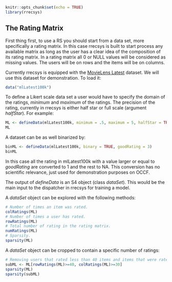 <!--
%\VignetteEngine{knitr::knitr}
%\VignetteIndexEntry{1.1 A data set in rrecsys}
-->

```r
knitr::opts_chunk$set(echo = TRUE)
library(rrecsys)
```

## The Rating Matrix

First thing first, to use a RS you should start from a data set, more specifically a rating matrix. In this case rrecsys is built to start process any available matrix as long as the user has a clear idea of the composition of its rating matrix. In a rating matrix all 0 or NULL values will be considered as missing values. The users will be on rows and the items will be on columns. 

Currently rrecsys is equipped with the [MovieLens Latest](http://grouplens.org/datasets/movielens/latest/) dataset. We will use this dataset for demonstration. To load it:
```r
data("mlLatest100k")
```
To define a Likert scale data set a user would have to specify the domain of the ratings, _minimum_ and _maximum_ of the ratings. The precision of the rating, currently in rrecsys is either half star or full scale (argument _halfStar_). For example:
```r
ML <- defineData(mlLatest100k, minimum = .5, maximum = 5, halfStar = TRUE)
ML
```
A dataset can be as well binarized by:
```r
binML <- defineData(mlLatest100k, binary = TRUE, goodRating = 3)
binML
```
In this case all the rating in mlLatest100k with a value larger or equal to _goodRating_ are converted to 1 and the rest to NA. This conversion has no scientific relevance, just used for demonstration purposes on OCCF.

The output of _defineData_ is an S4 object (class _dataSet_). This would be the main input to the dispatcher in rrecsys for training a model.

A _dataSet_ object can be explored with the following methods:
```r
# Number of times an item was rated.
colRatings(ML)
# Number of times a user has rated.
rowRatings(ML)
# Total number of rating in the rating matrix.
numRatings(ML)
# Sparsity.
sparsity(ML)
```
A _dataSet_ object can be cropped to contain a specific number of ratings:
```r
# Removing users that rated less than 40 items and items that were rated less than 30 times.
subML <- ML[rowRatings(ML)>=40, colRatings(ML)>=30]
sparsity(ML)
sparsity(subML)
```
